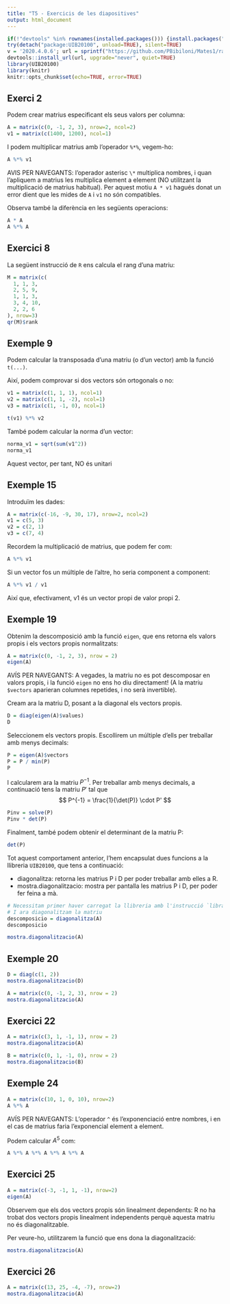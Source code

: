 ```yaml
---
title: "T5 - Exercicis de les diapositives"
output: html_document
---
```


```r
if(!"devtools" %in% rownames(installed.packages())) {install.packages("devtools")}
try(detach("package:UIB20100", unload=TRUE), silent=TRUE)
v = '2020.4.0.6'; url = sprintf("https://github.com/PBibiloni/Mates1/raw/master/pkg/libt_%s.tar.gz", v)
devtools::install_url(url, upgrade="never", quiet=TRUE)
library(UIB20100)
library(knitr)
knitr::opts_chunk$set(echo=TRUE, error=TRUE)
```



## Exerci 2

Podem crear matrius especificant els seus valors per columna:

```r
A = matrix(c(0, -1, 2, 3), nrow=2, ncol=2)
v1 = matrix(c(1400, 1200), ncol=1)
```

I podem multiplicar matrius amb l'operador `%*%`, vegem-ho:

```r
A %*% v1
```

AVIS PER NAVEGANTS: l'operador asterisc `\*` multiplica nombres, i quan l'apliquem a matrius les multiplica element a element (NO utilitzant la multiplicació de matrius habitual). Per aquest motiu `A * v1` hagués donat un error dient que les mides de `A` i `v1` no són compatibles.

Observa també la diferència en les següents operacions:

```r
A * A
A %*% A
```

## Exercici 8

La següent instrucció de `R` ens calcula el rang d'una matriu:

```r
M = matrix(c(
  1, 1, 3,
  2, 5, 9,
  1, 1, 3, 
  3, 4, 10,
  2, 2, 6
), nrow=3)
qr(M)$rank
```


## Exemple 9

Podem calcular la transposada d'una matriu (o d'un vector) amb la funció `t(...)`.

Així, podem comprovar si dos vectors són ortogonals o no:

```r
v1 = matrix(c(1, 1, 1), ncol=1)
v2 = matrix(c(1, 1, -2), ncol=1)
v3 = matrix(c(1, -1, 0), ncol=1)

t(v1) %*% v2
```

També podem calcular la norma d'un vector:

```r
norma_v1 = sqrt(sum(v1^2))
norma_v1
```

Aquest vector, per tant, NO és unitari


## Exemple 15

Introduïm les dades: 

```r
A = matrix(c(-16, -9, 30, 17), nrow=2, ncol=2)
v1 = c(5, 3)
v2 = c(2, 1)
v3 = c(7, 4)
```


Recordem la multiplicació de matrius, que podem fer com:

```r
A %*% v1
```


Si un vector fos un múltiple de l'altre, ho seria component a component:

```r
A %*% v1 / v1
```

Així que, efectivament, v1 és un vector propi de valor propi 2. 



## Exemple 19

Obtenim la descomposició amb la funció `eigen`, que ens retorna els valors propis i els vectors propis normalitzats:

```r
A = matrix(c(0, -1, 2, 3), nrow = 2)
eigen(A)
```

AVÍS PER NAVEGANTS: A vegades, la matriu no es pot descomposar en valors propis, i la funció `eigen` no ens ho diu directament! (A la matriu `$vectors` aparieran columnes repetides, i no serà invertible).

Cream ara la matriu D, posant a la diagonal els vectors propis.

```r
D = diag(eigen(A)$values)
D
```


Seleccionem els vectors propis. Escollirem un múltiple d'ells per treballar amb menys decimals:

```r
P = eigen(A)$vectors
P = P / min(P)
P
```


I calcularem ara la matriu $P^{-1}$. Per treballar amb menys decimals, a continuació tens la matriu $P'$ tal que
$$ P^{-1} = \frac{1}{\det(P)} \cdot P' $$

```r
Pinv = solve(P)
Pinv * det(P)
```

Finalment, també podem obtenir el determinant de la matriu P:

```r
det(P)
```


Tot aquest comportament anterior, l'hem encapsulat dues funcions a la llibreria `UIB20100`, que tens a continuació:

* diagonalitza: retorna les matrius P i D per poder treballar amb elles a R.
* mostra.diagonalitzacio: mostra per pantalla les matrius P i D, per poder fer feina a mà.

```r
# Necessitam primer haver carregat la llibreria amb l'instrucció `library(UIB20100)` (ho hem fet al primer chunk)
# I ara diagonalitzam la matriu
descomposicio = diagonalitza(A)
descomposicio
```


```r
mostra.diagonalitzacio(A)
```




## Exemple 20

```r
D = diag(c(1, 2))
mostra.diagonalitzacio(D)
```


```r
A = matrix(c(0, -1, 2, 3), nrow = 2)
mostra.diagonalitzacio(A)
```


## Exercici 22

```r
A = matrix(c(3, 1, -1, 1), nrow = 2)
mostra.diagonalitzacio(A)
```

```r
B = matrix(c(0, 1, -1, 0), nrow = 2)
mostra.diagonalitzacio(B)
```


## Exemple 24

```r
A = matrix(c(10, 1, 0, 10), nrow=2)
A %*% A
```

AVÍS PER NAVEGANTS: L'operador `^` és l'exponenciació entre nombres, i en el cas de matrius faria l'exponencial element a element.

Podem calcular $A^5$ com:

```r
A %*% A %*% A %*% A %*% A
```



## Exercici 25

```r
A = matrix(c(-3, -1, 1, -1), nrow=2)
eigen(A)
```

Observem que els dos vectors propis són linealment dependents: R no ha trobat dos vectors propis linealment independents perquè aquesta matriu no és diagonalitzable.

Per veure-ho, utilitzarem la funció que ens dona la diagonalització:

```r
mostra.diagonalitzacio(A)
```





## Exercici 26

```r
A = matrix(c(13, 25, -4, -7), nrow=2)
mostra.diagonalitzacio(A)
```
